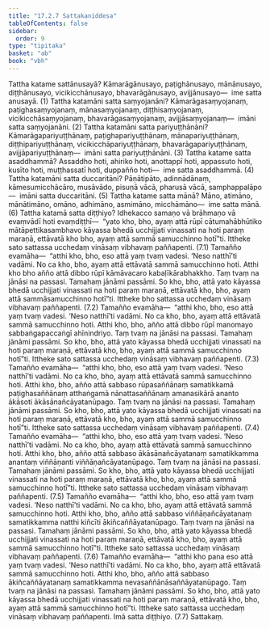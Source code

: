 ```yaml
---
title: "17.2.7 Sattakaniddesa"
tableOfContents: false
sidebar:
  order: 9
type: "tipitaka"
basket: "ab"
book: "vbh"
---
```



<DynamicBreadcrumb />

<Division number="949" book="vbh" bookNo="30" page="397">

<Paragraph number="2877" book="vbh">
Tattha katame sattānusayā? Kāmarāgānusayo, paṭighānusayo, mānānusayo, diṭṭhānusayo, vicikicchānusayo, bhavarāgānusayo, avijjānusayo—  ime satta anusayā. (1)
</Paragraph>

<Paragraph number="2878" book="vbh">
Tattha katamāni satta saṃyojanāni? Kāmarāgasaṃyojanaṃ, paṭighasaṃyojanaṃ, mānasaṃyojanaṃ, diṭṭhisaṃyojanaṃ, vicikicchāsaṃyojanaṃ, bhavarāgasaṃyojanaṃ, avijjāsaṃyojanaṃ—  imāni satta saṃyojanāni. (2)
</Paragraph>

<Paragraph number="2879" book="vbh">
Tattha katamāni satta pariyuṭṭhānāni? Kāmarāgapariyuṭṭhānaṃ, paṭighapariyuṭṭhānaṃ, mānapariyuṭṭhānaṃ, diṭṭhipariyuṭṭhānaṃ, vicikicchāpariyuṭṭhānaṃ, bhavarāgapariyuṭṭhānaṃ, avijjāpariyuṭṭhānaṃ—  imāni satta pariyuṭṭhānāni. (3)
</Paragraph>

</Division>
<Division number="950" book="vbh" bookNo="30" page="397">

<Paragraph number="2880" book="vbh">
Tattha katame satta asaddhammā? Assaddho hoti, ahiriko hoti, anottappī hoti, appassuto hoti, kusīto hoti, muṭṭhassatī hoti, duppañño hoti—  ime satta asaddhammā. (4)
</Paragraph>

<Paragraph number="2881" book="vbh">
Tattha katamāni satta duccaritāni? Pāṇātipāto, adinnādānaṃ, kāmesumicchācāro, musāvādo, pisuṇā vācā, pharusā vācā, samphappalāpo—  imāni satta duccaritāni. (5)
</Paragraph>

<Paragraph number="2882" book="vbh">
Tattha katame satta mānā? Māno, atimāno, mānātimāno, omāno, adhimāno, asmimāno, micchāmāno—  ime satta mānā. (6)
</Paragraph>

</Division>
<Division number="951" book="vbh" bookNo="30" page="397">

<Paragraph number="2883" book="vbh">
Tattha katamā satta diṭṭhiyo? Idhekacco samaṇo vā brāhmaṇo vā evaṃvādī hoti evaṃdiṭṭhī—  “yato kho, bho, ayaṃ attā rūpī cātumahābhūtiko mātāpettikasambhavo kāyassa bhedā ucchijjati vinassati na hoti paraṃ maraṇā, ettāvatā kho bho, ayaṃ attā sammā samucchinno hotī”ti. Ittheke sato sattassa ucchedaṃ vināsaṃ vibhavaṃ paññapenti. (7.1)
</Paragraph>

<Paragraph number="2884" book="vbh">
Tamañño evamāha—  “atthi kho, bho, eso attā yaṃ tvaṃ vadesi. ‘Neso natthī’ti vadāmi. No ca kho, bho, ayaṃ attā ettāvatā sammā samucchinno hoti. Atthi kho bho añño attā dibbo rūpī kāmāvacaro kabaḷīkārabhakkho. Taṃ tvaṃ na jānāsi na passasi. Tamahaṃ jānāmi passāmi. So kho, bho, attā yato kāyassa bhedā ucchijjati vinassati na hoti paraṃ maraṇā, ettāvatā kho, bho, ayaṃ attā sammāsamucchinno hotī”ti. Ittheke bho sattassa ucchedaṃ vināsaṃ vibhavaṃ paññapenti. (7.2)
</Paragraph>

<Paragraph number="2885" book="vbh">
Tamañño evamāha—  “atthi kho, bho, eso attā yaṃ tvaṃ vadesi. ‘Neso natthī’ti vadāmi. No ca kho, bho, ayaṃ attā ettāvatā sammā samucchinno hoti. Atthi kho, bho, añño attā dibbo rūpī manomayo sabbaṅgapaccaṅgī ahīnindriyo. Taṃ tvaṃ na jānāsi na passasi. Tamahaṃ jānāmi passāmi. So kho, bho, attā yato kāyassa bhedā ucchijjati vinassati na hoti paraṃ maraṇā, ettāvatā kho, bho, ayaṃ attā sammā samucchinno hotī”ti. Ittheke sato sattassa ucchedaṃ vināsaṃ vibhavaṃ paññapenti. (7.3)
</Paragraph>

<Paragraph number="2886" book="vbh">
Tamañño evamāha—  “atthi kho, bho, eso attā yaṃ tvaṃ vadesi. ‘Neso natthī’ti vadāmi. No ca kho, bho, ayaṃ attā ettāvatā sammā samucchinno hoti. Atthi kho, bho, añño attā sabbaso rūpasaññānaṃ samatikkamā paṭighasaññānaṃ atthaṅgamā nānattasaññānaṃ amanasikārā ananto ākāsoti ākāsānañcāyatanūpago. Taṃ tvaṃ na jānāsi na passasi. Tamahaṃ jānāmi passāmi. So kho, bho, attā yato kāyassa bhedā ucchijjati vinassati na hoti paraṃ maraṇā, ettāvatā kho, bho, ayaṃ attā sammā samucchinno hotī”ti. Ittheke sato sattassa ucchedaṃ vināsaṃ vibhavaṃ paññapenti. (7.4)
</Paragraph>

<Paragraph number="2887" book="vbh">
Tamañño evamāha—  “atthi kho, bho, eso attā yaṃ tvaṃ vadesi. ‘Neso natthī’ti vadāmi. No ca kho, bho, ayaṃ attā ettāvatā sammā samucchinno hoti. Atthi kho, bho, añño attā sabbaso ākāsānañcāyatanaṃ samatikkamma anantaṃ viññāṇanti viññāṇañcāyatanūpago. Taṃ tvaṃ na jānāsi na passasi. Tamahaṃ jānāmi passāmi. So kho, bho, attā yato kāyassa bhedā ucchijjati vinassati na hoti paraṃ maraṇā, ettāvatā kho, bho, ayaṃ attā sammā samucchinno hotī”ti. Ittheke sato sattassa ucchedaṃ vināsaṃ vibhavaṃ paññapenti. (7.5)
</Paragraph>

<Paragraph number="2888" book="vbh">
Tamañño evamāha—  “atthi kho, bho, eso attā yaṃ tvaṃ vadesi. ‘Neso natthī’ti vadāmi. No ca kho, bho, ayaṃ attā ettāvatā sammā samucchinno hoti. Atthi kho, bho, añño attā sabbaso viññāṇañcāyatanaṃ samatikkamma natthi kiñcīti ākiñcaññāyatanūpago. Taṃ tvaṃ na jānāsi na passasi. Tamahaṃ jānāmi passāmi. So kho, bho, attā yato kāyassa bhedā ucchijjati vinassati na hoti paraṃ maraṇā, ettāvatā kho, bho, ayaṃ attā sammā samucchinno hotī”ti. Ittheke sato sattassa ucchedaṃ vināsaṃ vibhavaṃ paññapenti. (7.6)
</Paragraph>

<Paragraph number="2889" book="vbh">
Tamañño evamāha—  “atthi kho pana eso attā yaṃ tvaṃ vadesi. ‘Neso natthī’ti vadāmi. No ca kho, bho, ayaṃ attā ettāvatā sammā samucchinno hoti. Atthi kho, bho, añño attā sabbaso ākiñcaññāyatanaṃ samatikkamma nevasaññānāsaññāyatanūpago. Taṃ tvaṃ na jānāsi na passasi. Tamahaṃ jānāmi passāmi. So kho, bho, attā yato kāyassa bhedā ucchijjati vinassati na hoti paraṃ maraṇā, ettāvatā kho, bho, ayaṃ attā sammā samucchinno hotī”ti. Ittheke sato sattassa ucchedaṃ vināsaṃ vibhavaṃ paññapenti. Imā satta diṭṭhiyo. (7.7)

</Paragraph>
</Division>

<Paragraph number="2890" type="center" book="vbh">
Sattakaṃ.
</Paragraph>